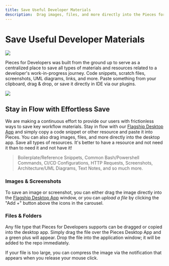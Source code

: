 ```yaml
---
title: Save Useful Developer Materials
description:  Drag images, files, and more directly into the Pieces for Developers Desktop App. Save all types of resources - and they will be available when you need them!
---
```


<link rel="canonical" href="https://docs.pieces.app/product-highlights-and-benefits/saving-useful-developer-materials" />

# Save Useful Developer Materials

<Image zoom src="https://storage.googleapis.com/pieces_static_resources/pfd_wiki/DROP_A_FILE.gif" />

Pieces for Developers was built from the ground up to serve as a centralized place to save all types of materials and resources related to a developer's work-in-progress journey.
Code snippets, scratch files, screenshots, UML diagrams, links, and more. Paste something from your clipboard, drag & drop, or save it directly in IDE via our plugins.

<Image zoom src="https://storage.googleapis.com/pieces_static_resources/vs_code_marketplace/GIFs/MATERIAL_TYPES" />

## Stay in Flow with Effortless Save
We are making a continuous effort to provide our users with frictionless ways to save key workflow materials. Stay in flow with our <a target="_blank" href="https://docs.pieces.app/overview">Flagship Desktop App</a> and simply copy a code snippet or other resource and paste it into Pieces. You can also drag images, files, and more directly into the desktop app. Save all types of resources. It's better to have a resource and not need it than to need it and not have it!

> Boilerplate/Reference Snippets, Common Bash/Powershell Commands, CI/CD Configurations, HTTP Requests, Screenshots, Architecture/UML Diagrams, Text Notes, and so much more.

### Images & Screenshots
To save an image or screenshot, you can either drag the image directly into the <a target="_blank" href="https://docs.pieces.app/overview">Flagship Desktop App</a> window, or you can _upload a file_ by clicking the "Add +" button above the icons in the carousel.

### Files & Folders
Any file type that Pieces for Developers supports can be dragged or copied into the desktop app. Simply drag the file over the Pieces Desktop App and a green plus will appear. Drop the file into the application window; it will be added to the repo immediately.

If your file is too large, you can compress the image via the notification that appears when you release your mouse click.
